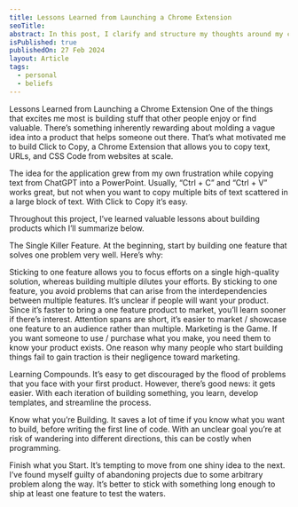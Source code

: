 ```yaml
---
title: Lessons Learned from Launching a Chrome Extension
seoTitle: 
abstract: In this post, I clarify and structure my thoughts around my core beliefs.
isPublished: true
publishedOn: 27 Feb 2024
layout: Article
tags:
  - personal
  - beliefs
---
```



Lessons Learned from Launching a Chrome Extension
One of the things that excites me most is building stuff that other people enjoy or find valuable. There’s something inherently rewarding about molding a vague idea into a product that helps someone out there. That’s what motivated me to build Click to Copy, a Chrome Extension that allows you to copy text, URLs, and CSS Code from websites at scale.


The idea for the application grew from my own frustration while copying text from ChatGPT into a PowerPoint. Usually, “Ctrl + C” and “Ctrl + V” works great, but not when you want to copy multiple bits of text scattered in a large block of text. With Click to Copy it’s easy.

Throughout this project, I’ve learned valuable lessons about building products which I’ll summarize below.

The Single Killer Feature. At the beginning, start by building one feature that solves one problem very well. Here’s why:

Sticking to one feature allows you to focus efforts on a single high-quality solution, whereas building multiple dilutes your efforts.
By sticking to one feature, you avoid problems that can arise from the interdependencies between multiple features.
It’s unclear if people will want your product. Since it’s faster to bring a one feature product to market, you’ll learn sooner if there’s interest.
Attention spans are short, it’s easier to market / showcase one feature to an audience rather than multiple.
Marketing is the Game. If you want someone to use / purchase what you make, you need them to know your product exists. One reason why many people who start building things fail to gain traction is their negligence toward marketing.

Learning Compounds. It’s easy to get discouraged by the flood of problems that you face with your first product. However, there’s good news: it gets easier. With each iteration of building something, you learn, develop templates, and streamline the process.

Know what you’re Building. It saves a lot of time if you know what you want to build, before writing the first line of code. With an unclear goal you’re at risk of wandering into different directions, this can be costly when programming.

Finish what you Start. It’s tempting to move from one shiny idea to the next. I’ve found myself guilty of abandoning projects due to some arbitrary problem along the way. It’s better to stick with something long enough to ship at least one feature to test the waters.